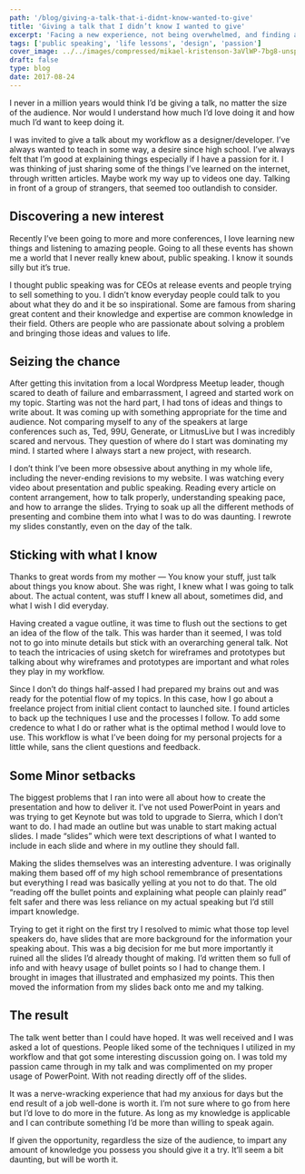 ```yaml
---
path: '/blog/giving-a-talk-that-i-didnt-know-wanted-to-give'
title: 'Giving a talk that I didn’t know I wanted to give'
excerpt: 'Facing a new experience, not being overwhelmed, and finding a new passion'
tags: ['public speaking', 'life lessons', 'design', 'passion']
cover_image: ../../images/compressed/mikael-kristenson-3aVlWP-7bg8-unsplash.jpg
draft: false
type: blog
date: 2017-08-24
---
```


I never in a million years would think I’d be giving a talk, no matter the size of the audience. Nor would I understand how much I’d love doing it and how much I’d want to keep doing it.

I was invited to give a talk about my workflow as a designer/developer. I’ve always wanted to teach in some way, a desire since high school. I’ve always felt that I’m good at explaining things especially if I have a passion for it. I was thinking of just sharing some of the things I’ve learned on the internet, through written articles. Maybe work my way up to videos one day. Talking in front of a group of strangers, that seemed too outlandish to consider.

## Discovering a new interest

Recently I’ve been going to more and more conferences, I love learning new things and listening to amazing people. Going to all these events has shown me a world that I never really knew about, public speaking. I know it sounds silly but it’s true.

I thought public speaking was for CEOs at release events and people trying to sell something to you. I didn’t know everyday people could talk to you about what they do and it be so inspirational. Some are famous from sharing great content and their knowledge and expertise are common knowledge in their field. Others are people who are passionate about solving a problem and bringing those ideas and values to life.

## Seizing the chance

After getting this invitation from a local Wordpress Meetup leader, though scared to death of failure and embarrassment, I agreed and started work on my topic. Starting was not the hard part, I had tons of ideas and things to write about. It was coming up with something appropriate for the time and audience. Not comparing myself to any of the speakers at large conferences such as, Ted, 99U, Generate, or LitmusLive but I was incredibly scared and nervous. They question of where do I start was dominating my mind. I started where I always start a new project, with research.

I don’t think I’ve been more obsessive about anything in my whole life, including the never-ending revisions to my website. I was watching every video about presentation and public speaking. Reading every article on content arrangement, how to talk properly, understanding speaking pace, and how to arrange the slides. Trying to soak up all the different methods of presenting and combine them into what I was to do was daunting. I rewrote my slides constantly, even on the day of the talk.

## Sticking with what I know

Thanks to great words from my mother — You know your stuff, just talk about things you know about. She was right, I knew what I was going to talk about. The actual content, was stuff I knew all about, sometimes did, and what I wish I did everyday.

Having created a vague outline, it was time to flush out the sections to get an idea of the flow of the talk. This was harder than it seemed, I was told not to go into minute details but stick with an overarching general talk. Not to teach the intricacies of using sketch for wireframes and prototypes but talking about why wireframes and prototypes are important and what roles they play in my workflow.

Since I don’t do things half-assed I had prepared my brains out and was ready for the potential flow of my topics. In this case, how I go about a freelance project from initial client contact to launched site. I found articles to back up the techniques I use and the processes I follow. To add some credence to what I do or rather what is the optimal method I would love to use. This workflow is what I’ve been doing for my personal projects for a little while, sans the client questions and feedback.

## Some Minor setbacks

The biggest problems that I ran into were all about how to create the presentation and how to deliver it. I’ve not used PowerPoint in years and was trying to get Keynote but was told to upgrade to Sierra, which I don’t want to do. I had made an outline but was unable to start making actual slides. I made “slides” which were text descriptions of what I wanted to include in each slide and where in my outline they should fall.

Making the slides themselves was an interesting adventure. I was originally making them based off of my high school remembrance of presentations but everything I read was basically yelling at you not to do that. The old “reading off the bullet points and explaining what people can plainly read” felt safer and there was less reliance on my actual speaking but I’d still impart knowledge.

Trying to get it right on the first try I resolved to mimic what those top level speakers do, have slides that are more background for the information your speaking about. This was a big decision for me but more importantly it ruined all the slides I’d already thought of making. I’d written them so full of info and with heavy usage of bullet points so I had to change them. I brought in images that illustrated and emphasized my points. This then moved the information from my slides back onto me and my talking.

## The result

The talk went better than I could have hoped. It was well received and I was asked a lot of questions. People liked some of the techniques I utilized in my workflow and that got some interesting discussion going on. I was told my passion came through in my talk and was complimented on my proper usage of PowerPoint. With not reading directly off of the slides.

It was a nerve-wracking experience that had my anxious for days but the end result of a job well-done is worth it. I’m not sure where to go from here but I’d love to do more in the future. As long as my knowledge is applicable and I can contribute something I’d be more than willing to speak again.

If given the opportunity, regardless the size of the audience, to impart any amount of knowledge you possess you should give it a try. It’ll seem a bit daunting, but will be worth it.
